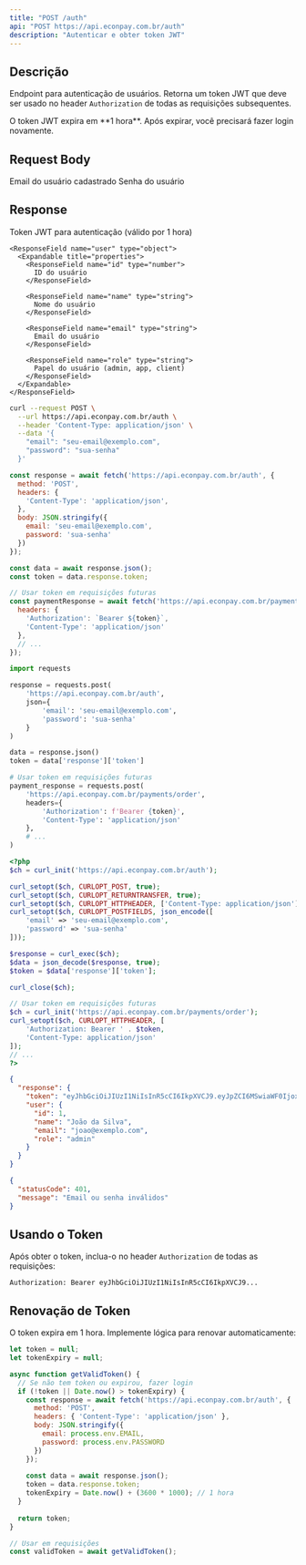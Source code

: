 ```yaml
---
title: "POST /auth"
api: "POST https://api.econpay.com.br/auth"
description: "Autenticar e obter token JWT"
---
```


## Descrição

Endpoint para autenticação de usuários. Retorna um token JWT que deve ser usado no header `Authorization` de todas as requisições subsequentes.

<Note>
  O token JWT expira em **1 hora**. Após expirar, você precisará fazer login novamente.
</Note>

## Request Body

<ParamField body="email" type="string" required>
  Email do usuário cadastrado
</ParamField>

<ParamField body="password" type="string" required>
  Senha do usuário
</ParamField>

## Response

<ResponseField name="response" type="object">
  <Expandable title="properties">
    <ResponseField name="token" type="string">
      Token JWT para autenticação (válido por 1 hora)
    </ResponseField>
    
    <ResponseField name="user" type="object">
      <Expandable title="properties">
        <ResponseField name="id" type="number">
          ID do usuário
        </ResponseField>
        
        <ResponseField name="name" type="string">
          Nome do usuário
        </ResponseField>
        
        <ResponseField name="email" type="string">
          Email do usuário
        </ResponseField>
        
        <ResponseField name="role" type="string">
          Papel do usuário (admin, app, client)
        </ResponseField>
      </Expandable>
    </ResponseField>
  </Expandable>
</ResponseField>

<RequestExample>

```bash cURL
curl --request POST \
  --url https://api.econpay.com.br/auth \
  --header 'Content-Type: application/json' \
  --data '{
    "email": "seu-email@exemplo.com",
    "password": "sua-senha"
  }'
```

```javascript JavaScript
const response = await fetch('https://api.econpay.com.br/auth', {
  method: 'POST',
  headers: {
    'Content-Type': 'application/json',
  },
  body: JSON.stringify({
    email: 'seu-email@exemplo.com',
    password: 'sua-senha'
  })
});

const data = await response.json();
const token = data.response.token;

// Usar token em requisições futuras
const paymentResponse = await fetch('https://api.econpay.com.br/payments/order', {
  headers: {
    'Authorization': `Bearer ${token}`,
    'Content-Type': 'application/json'
  },
  // ...
});
```

```python Python
import requests

response = requests.post(
    'https://api.econpay.com.br/auth',
    json={
        'email': 'seu-email@exemplo.com',
        'password': 'sua-senha'
    }
)

data = response.json()
token = data['response']['token']

# Usar token em requisições futuras
payment_response = requests.post(
    'https://api.econpay.com.br/payments/order',
    headers={
        'Authorization': f'Bearer {token}',
        'Content-Type': 'application/json'
    },
    # ...
)
```

```php PHP
<?php
$ch = curl_init('https://api.econpay.com.br/auth');

curl_setopt($ch, CURLOPT_POST, true);
curl_setopt($ch, CURLOPT_RETURNTRANSFER, true);
curl_setopt($ch, CURLOPT_HTTPHEADER, ['Content-Type: application/json']);
curl_setopt($ch, CURLOPT_POSTFIELDS, json_encode([
    'email' => 'seu-email@exemplo.com',
    'password' => 'sua-senha'
]));

$response = curl_exec($ch);
$data = json_decode($response, true);
$token = $data['response']['token'];

curl_close($ch);

// Usar token em requisições futuras
$ch = curl_init('https://api.econpay.com.br/payments/order');
curl_setopt($ch, CURLOPT_HTTPHEADER, [
    'Authorization: Bearer ' . $token,
    'Content-Type: application/json'
]);
// ...
?>
```

</RequestExample>

<ResponseExample>

```json 200 - Success
{
  "response": {
    "token": "eyJhbGciOiJIUzI1NiIsInR5cCI6IkpXVCJ9.eyJpZCI6MSwiaWF0IjoxNjQwMTIzNDU2LCJleHAiOjE2NDAxMjcwNTZ9.abc123def456...",
    "user": {
      "id": 1,
      "name": "João da Silva",
      "email": "joao@exemplo.com",
      "role": "admin"
    }
  }
}
```

```json 401 - Unauthorized
{
  "statusCode": 401,
  "message": "Email ou senha inválidos"
}
```

</ResponseExample>

## Usando o Token

Após obter o token, inclua-o no header `Authorization` de todas as requisições:

```
Authorization: Bearer eyJhbGciOiJIUzI1NiIsInR5cCI6IkpXVCJ9...
```

## Renovação de Token

O token expira em 1 hora. Implemente lógica para renovar automaticamente:

```javascript
let token = null;
let tokenExpiry = null;

async function getValidToken() {
  // Se não tem token ou expirou, fazer login
  if (!token || Date.now() > tokenExpiry) {
    const response = await fetch('https://api.econpay.com.br/auth', {
      method: 'POST',
      headers: { 'Content-Type': 'application/json' },
      body: JSON.stringify({
        email: process.env.EMAIL,
        password: process.env.PASSWORD
      })
    });
    
    const data = await response.json();
    token = data.response.token;
    tokenExpiry = Date.now() + (3600 * 1000); // 1 hora
  }
  
  return token;
}

// Usar em requisições
const validToken = await getValidToken();
```
